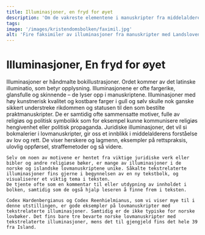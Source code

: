 ```yaml
---
title: Illuminasjoner, en fryd for øyet
description: 'Om de vakreste elementene i manuskripter fra middelalderen…'
tags:
image: '/images/kristendomsbolken/faximil.jpg'
alt: 'Fire faksimiler av illuminasjoner fra manuskripter med Landsloven.'
---
```



# Illuminasjoner, En fryd for øyet

<Container stil="initial side">
    Illuminasjoner er håndmalte bokillustrasjoner. Ordet kommer av det latinske illuminatio, som betyr opplysning. Illuminasjonene er ofte fargerike, glansfulle og skinnende – de lyser opp i manuskriptene. 
    Illuminasjoner med høy kunstnerisk kvalitet og kostbare farger i gull og sølv skulle nok ganske sikkert understreke rikdommen og statusen til den som bestilte praktmanuskripter. De er samtidig ofte sammensatte motiver, fulle av religiøs og politisk symbolikk som for eksempel kunne kommunisere religiøs hengivenhet eller politisk propaganda. Juridiske illuminasjoner, det vil si bokmalerier i lovmanuskripter, gir oss et innblikk i middelalderens forståelse av lov og rett. De viser herskere og lagmenn, eksempler på rettspraksis, ulovlig oppførsel, straffemetoder og så videre. 
    
    Selv om noen av motivene er hentet fra viktige juridiske verk eller bibler og andre religiøse bøker, er mange av illuminasjoner i de norske og islandske lovmanuskriptene unike. Såkalte tekstrelaterte illuminasjoner fins gjerne i begynnelsen av en ny tekstbolk, og visualiserer et viktig tema i teksten. 
    De tjente ofte som en kommentar til eller utdypning av innholdet i bolken, samtidig som de også hjalp leseren å finne frem i teksten. 
    
    Codex Hardenbergianus og Codex Reenhielmianus, som vi viser mye til i denne utstillingen, er gode eksempler på lovmanuskripter med tekstrelaterte illuminasjoner. Samtidig er de ikke typiske for norske lovbøker. Det fins bare tre bevarte norske lovmanuskripter med tekstrelaterte illuminasjoner, mens det til gjengjeld fins det hele 39 fra Island.
</Container>

<Figure
    image="/images/kristendomsbolken/DigimanusHardenberg.jpg"
    title="Illuminasjon fra Codex Hardenbergianus som avbilder kongen som gir lovboken til en lagmann."
    alt="Manuskript illuminasjon med en konge som sitter på en trone som gir en bok til en mann som står."
>
</Figure>
